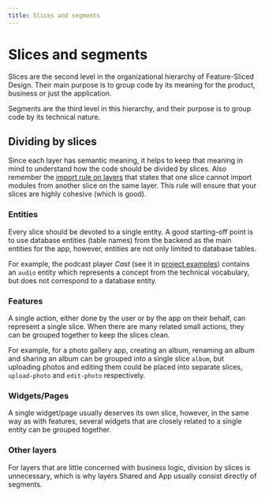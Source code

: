 ```yaml
---
title: Slices and segments
---
```


# Slices and segments

Slices are the second level in the organizational hierarchy of Feature-Sliced Design. Their main purpose is to group code by its meaning for the product, business or just the application.

Segments are the third level in this hierarchy, and their purpose is to group code by its technical nature.

## Dividing by slices

Since each layer has semantic meaning, it helps to keep that meaning in mind to understand how the code should be divided by slices. Also remember the [import rule on layers][layer-import-rule] that states that one slice cannot import modules from another slice on the same layer. This rule will ensure that your slices are highly cohesive (which is good).

### Entities

Every slice should be devoted to a single entity. A good starting-off point is to use database entities (table names) from the backend as the main entities for the app, however, entities are not only limited to database tables.

For example, the podcast player _Cast_ (see it in [project examples][examples--cast]) contains an `audio` entity which represents a concept from the technical vocabulary, but does not correspond to a database entity.

### Features

A single action, either done by the user or by the app on their behalf, can represent a single slice. When there are many related small actions, they can be grouped together to keep the slices clean.

For example, for a photo gallery app, creating an album, renaming an album and sharing an album can be grouped into a single slice `album`, but uploading photos and editing them could be placed into separate slices, `upload-photo` and `edit-photo` respectively.

### Widgets/Pages

A single widget/page usually deserves its own slice, however, in the same way as with features, several widgets that are closely related to a single entity can be grouped together.

### Other layers

For layers that are little concerned with business logic, division by slices is unnecessary, which is why layers Shared and App usually consist directly of segments.

[layer-import-rule]: /docs/reference/layers#import-rule-on-layers
[examples--cast]: /examples#:~:text=Cast
